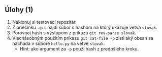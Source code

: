 ## Úlohy (1) {.exercise #exercise-1-internals}

::: {.exercise}

1. Naklonuj si testovací repozitár.
1. Z priečinku `.git` nájdi súbor s hashom na ktorý ukazuje vetva `slovak`.
1. Porovnaj hash s výstupom z príkazu `git rev-parse slovak`.
1. Viacnásobným použitím príkazu `git cat-file -p` zisti aký obsah sa nacháda v súbore `hello.py` na vetve `slovak`.
    - Hint: ako argument za `-p` použi hash z predošlého kroku.

:::